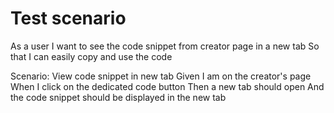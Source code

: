 # Test scenario

As a user
I want to see the code snippet from creator page in a new tab
So that I can easily copy and use the code

Scenario: View code snippet in new tab
Given I am on the creator's page
When I click on the dedicated code button
Then a new tab should open
And the code snippet should be displayed in the new tab
